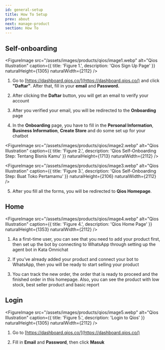 ```yaml
---
id: general-setup
title: How To Setup
prev: about
next: manage-product
section: How To
---
```


<YoutubeEmbedWrapper>
  <YoutubeEmbed
    id="eFWbrAObOXg"
    params="v=eFWbrAObOXg&list=PLy86Ve1I7c3iZrOzmqE16D0ZVIjoDFRQw"
    title="Qios: How to Setup"
  />
</YoutubeEmbedWrapper>

## Self-onboarding

<FigureImage
  src="/assets/images/products/qios/image1.webp"
  alt="Qios Illustration"
  caption={{ title: 'Figure 1.', description: 'Qios Sign Up Page' }}
  naturalHeight={1305}
  naturalWidth={2112}
/>

1. Go to [https://dashboard.qios.co/](https://dashboard.qios.co/) and click **"Daftar"**. After that, fill in your **email** and **Password.**

2. After clicking the **Daftar** button, you will get an email to verify your account

3. After you verified your email, you will be redirected to the **Onboarding** page

4. In the **Onboarding** page, you have to fill in the **Personal Information**, **Business Information**, **Create Store** and do some set up for your chatbot

<FigureImage
  src="/assets/images/products/qios/image2.webp"
  alt="Qios Illustration"
  caption={{ title: 'Figure 2.', description: 'Qios Self-Onboarding Step: Tentang Bisnis Kamu' }}
  naturalHeight={1713}
  naturalWidth={2112}
/>

<FigureImage
  src="/assets/images/products/qios/image3.webp"
  alt="Qios Illustration"
  caption={{ title: 'Figure 3.', description: 'Qios Self-Onboarding Step: Buat Toko Pertamamu' }}
  naturalHeight={2106}
  naturalWidth={2112}
/>

5. After you fill all the forms, you will be redirected to **Qios Homepage**.

## Home

<FigureImage
  src="/assets/images/products/qios/image4.webp"
  alt="Qios Illustration"
  caption={{ title: 'Figure 4.', description: 'Qios Home Page' }}
  naturalHeight={1353}
  naturalWidth={2112}
/>

1. As a first-time user, you can see that you need to add your product first, then set up the bot by connecting to WhatsApp through setting up the agent bot in Kata Omnichat

2. If you’ve already added your product and connect your bot to WhatsApp, then you will be ready to start selling your product

3. You can track the new order, the order that is ready to proceed and the finished order in this homepage. Also, you can see the product with low stock, best seller product and basic report

## Login

<FigureImage
  src="/assets/images/products/qios/image5.webp"
  alt="Qios Illustration"
  caption={{ title: 'Figure 5.', description: 'Login to Qios' }}
  naturalHeight={1305}
  naturalWidth={2112}
/>

1. Go to [https://dashboard.qios.co/](https://dashboard.qios.co/)

2. Fill in **Email** and **Password**, then click **Masuk**
